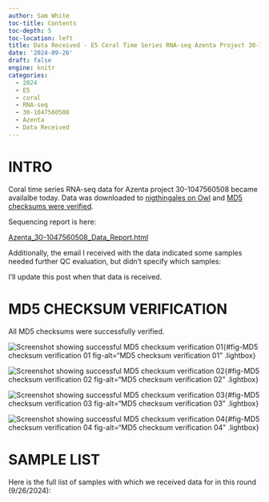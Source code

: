 ```yaml
---
author: Sam White
toc-title: Contents
toc-depth: 5
toc-location: left
title: Data Received - E5 Coral Time Series RNA-seq Azenta Project 30-1047560508
date: '2024-09-26'
draft: false
engine: knitr
categories: 
  - 2024
  - E5
  - coral
  - RNA-seq
  - 30-1047560508
  - Azenta
  - Data Received
---
```

# INTRO

Coral time series RNA-seq data for Azenta project 30-1047560508 became availalbe today. Data was downloaded to [nigthingales on Owl](https://owl.fish.washington.edu/nightingales/E5-coral-time-series/30-1047560508/) and [MD5 checksums were verified](#md5-checksum-verification).

Sequencing report is here:

[Azenta_30-1047560508_Data_Report.html](https://owl.fish.washington.edu/nightingales/E5-coral-time-series/30-1047560508/Azenta_30-1047560508_Data_Report.html)

Additionally, the email I received with the data indicated some samples needed further QC evaluation, but didn't specify which samples:


I'll update this post when that data is received.

# MD5 CHECKSUM VERIFICATION

All MD5 checksums were successfully verified.

![Screenshot showing successful MD5 checksum verification 01](./20240926-E5-coral-RNAseq-checksums-01.png){#fig-MD5 checksum verification 01 fig-alt="MD5 checksum verification 01" .lightbox}

![Screenshot showing successful MD5 checksum verification 02](./20240926-E5-coral-RNAseq-checksums-02.png){#fig-MD5 checksum verification 02 fig-alt="MD5 checksum verification 02" .lightbox}

![Screenshot showing successful MD5 checksum verification 03](./20240926-E5-coral-RNAseq-checksums-03.png){#fig-MD5 checksum verification 03 fig-alt="MD5 checksum verification 03" .lightbox}

![Screenshot showing successful MD5 checksum verification 04](./20240926-E5-coral-RNAseq-checksums-04.png){#fig-MD5 checksum verification 04 fig-alt="MD5 checksum verification 04" .lightbox}

# SAMPLE LIST

Here is the full list of samples with which we received data for in this round (9/26/2024):

```

```